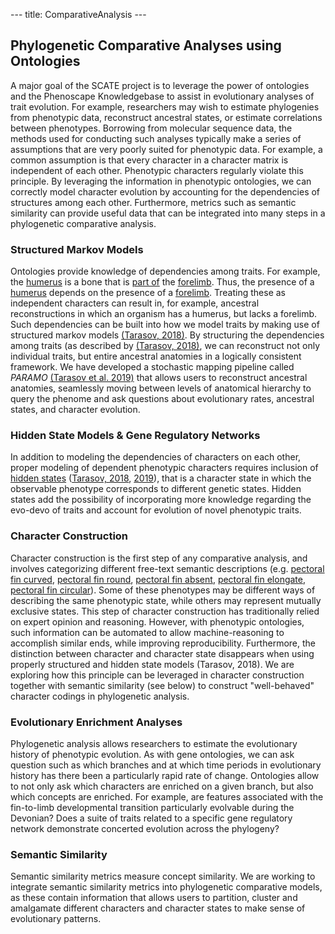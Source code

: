 ---
title: ComparativeAnalysis
---

== Phylogenetic Comparative Analyses using Ontologies ==

A major goal of the SCATE project is to leverage the power of ontologies and the Phenoscape Knowledgebase to assist in evolutionary analyses of trait evolution. For example, researchers may wish to estimate phylogenies from phenotypic data, reconstruct ancestral states, or estimate correlations between phenotypes. Borrowing from molecular sequence data, the methods used for conducting such analyses typically make a series of assumptions that are very poorly suited for phenotypic data. For example, a common assumption is that every character in a character matrix is independent of each other. Phenotypic characters regularly violate this principle. By leveraging the information in phenotypic ontologies, we can correctly model character evolution by accounting for the dependencies of structures among each other. Furthermore, metrics such as semantic similarity can provide useful data that can be integrated into many steps in a phylogenetic comparative analysis. 

=== Structured Markov Models ===

Ontologies provide knowledge of dependencies among traits. For example, the [[humerus]] is a bone that is [[part of]] the [[forelimb]]. Thus, the presence of a [[humerus]] depends on the presence of a [[forelimb]]. Treating these as independent characters can result in, for example, ancestral reconstructions in which an organism has a humerus, but lacks a forelimb.  Such dependencies can be built into how we model traits by making use of structured markov models [https://academic.oup.com/sysbio/article/68/5/698/5298740 (Tarasov, 2018)]. By structuring the dependencies among traits (as described by [https://academic.oup.com/sysbio/article/68/5/698/5298740 (Tarasov, 2018)], we can reconstruct not only individual traits, but entire ancestral anatomies in a logically consistent framework. We have developed a stochastic mapping pipeline called ''PARAMO'' [https://academic.oup.com/isd/article/3/6/1/5584145 (Tarasov et al. 2019)] that allows users to reconstruct ancestral anatomies, seamlessly moving between levels of anatomical hierarchy to query the phenome and ask questions about evolutionary rates, ancestral states, and character evolution. 

=== Hidden State Models & Gene Regulatory Networks === 

In addition to modeling the dependencies of characters on each other, proper modeling of dependent phenotypic characters requires inclusion of [[hidden states]] ([https://academic.oup.com/sysbio/article/68/5/698/5298740 Tarasov, 2018], [https://academic.oup.com/sysbio/advance-article/doi/10.1093/sysbio/syz050/5541792 2019]), that is a character state in which the observable phenotype corresponds to different genetic states. Hidden states add the possibility of incorporating more knowledge regarding the evo-devo of traits and account for evolution of novel phenotypic traits. 

=== Character Construction ===

Character construction is the first step of any comparative analysis, and involves categorizing different free-text semantic descriptions (e.g. [[pectoral fin curved]], [[pectoral fin round]], [[pectoral fin absent]], [[pectoral fin elongate]], [[pectoral fin circular]]). Some of these phenotypes may be different ways of describing the same phenotypic state, while others may represent mutually exclusive states. This step of character construction has traditionally relied on expert opinion and reasoning. However, with phenotypic ontologies, such information can be automated to allow machine-reasoning to accomplish similar ends, while improving reproducibility. Furthermore, the distinction between character and character state disappears when using properly structured and hidden state models (Tarasov, 2018). We are exploring how this principle can be leveraged in character construction together with semantic similarity (see below) to construct "well-behaved" character codings in phylogenetic analysis.

=== Evolutionary Enrichment Analyses ===

Phylogenetic analysis allows researchers to estimate the evolutionary history of phenotypic evolution. As with gene ontologies, we can ask question such as which branches and at which time periods in evolutionary history has there been a particularly rapid rate of change. Ontologies allow to not only ask which characters are enriched on a given branch, but also which concepts are enriched. For example, are features associated with the fin-to-limb developmental transition particularly evolvable during the Devonian? Does a suite of traits related to a specific gene regulatory network demonstrate concerted evolution across the phylogeny? 

=== Semantic Similarity ===

Semantic similarity metrics measure concept similarity. We are working to integrate semantic similarity metrics into phylogenetic comparative models, as these contain information that allows users to partition, cluster and amalgamate different characters and character states to make sense of evolutionary patterns.